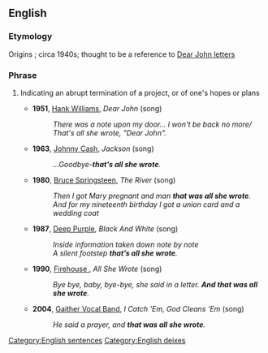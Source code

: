 ==English==

===Etymology===
Origins {{unk.}}; circa 1940s; thought to be a reference to [[Dear John letter]]s

===Phrase===
{{infl|en|phrase|head=[[that]][['s]] [[all]] [[she]] [[wrote]]}}

# {{idiomatic|US}} Indicating an abrupt termination of a project, or of one's hopes or plans
#*'''1951''', [[w:Hank Williams|Hank Williams]], ''Dear John'' (song)
#*:''There was a note upon my door... I won't be back no more/ That's all she wrote, "Dear John".''
#*'''1963''', [[w:Johnny Cash|Johnny Cash]], ''Jackson'' (song)
#*:''...Goodbye-''' that's all she wrote'''.''
#*'''1980''', [[w:Bruce Springsteen|Bruce Springsteen]], ''The River'' (song)
#*:''Then I got Mary pregnant and man '''that was all she wrote'''.''
#*:''And for my nineteenth birthday I got a union card and a wedding coat''
#*'''1987''', [[w:Deep Purple|Deep Purple]], ''Black And White'' (song)
#*:''Inside information taken down note by note''
#*:''A silent footstep '''that’s all she wrote'''.''
#*'''1990''', [[w:Firehouse (band)|Firehouse ]], ''All She Wrote'' (song)
#*:''Bye bye, baby, bye-bye, she said in a letter. '''And that was all she wrote'''.''
#*'''2004''', [[w:Gaither Vocal Band|Gaither Vocal Band]], ''I Catch 'Em, God Cleans 'Em'' (song)
#*:''He said a prayer, and '''that was all she wrote'''.''

[[Category:English sentences]]
[[Category:English deixes]]